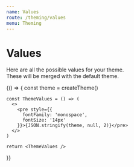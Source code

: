 ```yaml
---
name: Values
route: /theming/values
menu: Theming
---
```



# Values

Here are all the possible values for your theme.<br /> These will be merged with the default theme.

<Playground>
  {() => {
    const theme = createTheme()

    const ThemeValues = () => (
      <>
        <pre style={{
          fontFamily: 'monospace',
          fontSize: '14px'
        }}>{JSON.stringify(theme, null, 2)}</pre>
      </>
    )

    return <ThemeValues />

}}

</Playground>
